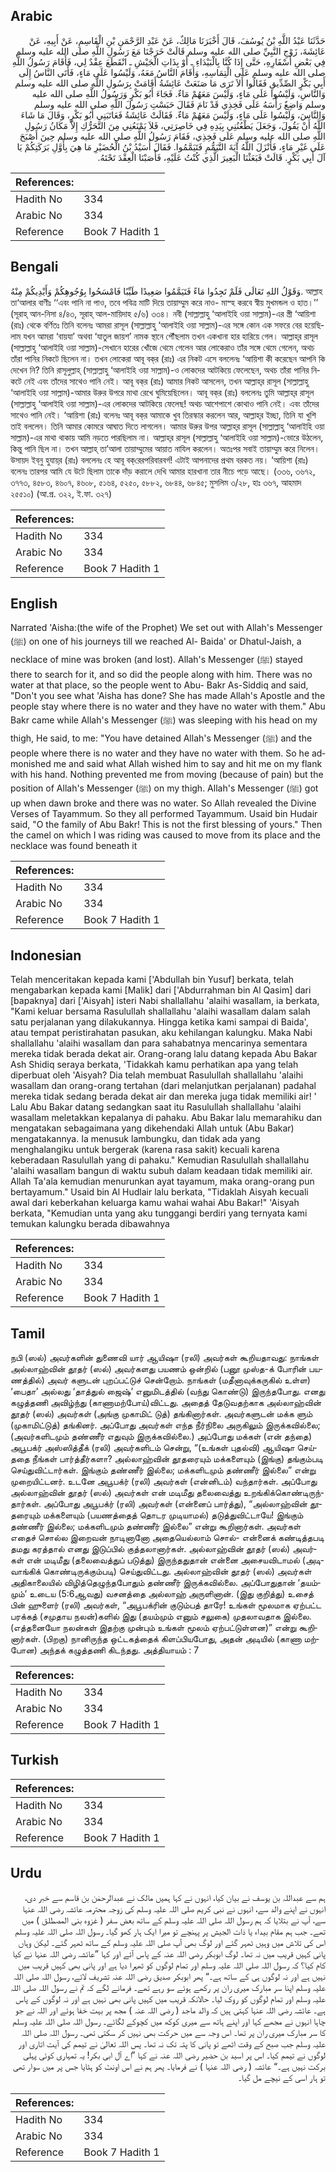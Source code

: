 ## Arabic


<div dir="rtl" lang="ar" style={{fontSize:'larger',backgroundColor:'#f8f9fa',padding:20}}>
حَدَّثَنَا عَبْدُ اللَّهِ بْنُ يُوسُفَ، قَالَ أَخْبَرَنَا مَالِكٌ، عَنْ عَبْدِ الرَّحْمَنِ بْنِ الْقَاسِمِ، عَنْ أَبِيهِ، عَنْ عَائِشَةَ، زَوْجِ النَّبِيِّ صلى الله عليه وسلم قَالَتْ خَرَجْنَا مَعَ رَسُولِ اللَّهِ صلى الله عليه وسلم فِي بَعْضِ أَسْفَارِهِ، حَتَّى إِذَا كُنَّا بِالْبَيْدَاءِ ـ أَوْ بِذَاتِ الْجَيْشِ ـ انْقَطَعَ عِقْدٌ لِي، فَأَقَامَ رَسُولُ اللَّهِ صلى الله عليه وسلم عَلَى الْتِمَاسِهِ، وَأَقَامَ النَّاسُ مَعَهُ، وَلَيْسُوا عَلَى مَاءٍ، فَأَتَى النَّاسُ إِلَى أَبِي بَكْرٍ الصِّدِّيقِ فَقَالُوا أَلاَ تَرَى مَا صَنَعَتْ عَائِشَةُ أَقَامَتْ بِرَسُولِ اللَّهِ صلى الله عليه وسلم وَالنَّاسِ، وَلَيْسُوا عَلَى مَاءٍ، وَلَيْسَ مَعَهُمْ مَاءٌ‏.‏ فَجَاءَ أَبُو بَكْرٍ وَرَسُولُ اللَّهِ صلى الله عليه وسلم وَاضِعٌ رَأْسَهُ عَلَى فَخِذِي قَدْ نَامَ فَقَالَ حَبَسْتِ رَسُولَ اللَّهِ صلى الله عليه وسلم وَالنَّاسَ، وَلَيْسُوا عَلَى مَاءٍ، وَلَيْسَ مَعَهُمْ مَاءٌ‏.‏ فَقَالَتْ عَائِشَةُ فَعَاتَبَنِي أَبُو بَكْرٍ، وَقَالَ مَا شَاءَ اللَّهُ أَنْ يَقُولَ، وَجَعَلَ يَطْعُنُنِي بِيَدِهِ فِي خَاصِرَتِي، فَلاَ يَمْنَعُنِي مِنَ التَّحَرُّكِ إِلاَّ مَكَانُ رَسُولِ اللَّهِ صلى الله عليه وسلم عَلَى فَخِذِي، فَقَامَ رَسُولُ اللَّهِ صلى الله عليه وسلم حِينَ أَصْبَحَ عَلَى غَيْرِ مَاءٍ، فَأَنْزَلَ اللَّهُ آيَةَ التَّيَمُّمِ فَتَيَمَّمُوا‏.‏ فَقَالَ أُسَيْدُ بْنُ الْحُضَيْرِ مَا هِيَ بِأَوَّلِ بَرَكَتِكُمْ يَا آلَ أَبِي بَكْرٍ‏.‏ قَالَتْ فَبَعَثْنَا الْبَعِيرَ الَّذِي كُنْتُ عَلَيْهِ، فَأَصَبْنَا الْعِقْدَ تَحْتَهُ‏.‏
</div>
<div style={{backgroundColor:'#f8f9fa',padding:20, marginBottom: 10}}><table> <thead> <tr> <th>References:</th> <th></th> </tr> </thead> <tbody><tr><td>Hadith No</td><td>334</td></tr><tr><td>Arabic No</td><td>334</td></tr><tr><td>Reference</td><td>Book 7 Hadith 1</td></tr></tbody></table></div>

## Bengali


<div dir="ltr" lang="bn" style={{fontSize:'larger',backgroundColor:'#f8f9fa',padding:20}}>
وَقَوْلُ اللهِ تَعَالَى فَلَمْ تَجِدُوا مَاءً فَتَيَمَّمُوا صَعِيدًا طَيِّبًا فَامْسَحُوا بِوُجُوهِكُمْ وَأَيْدِيكُمْ مِنْهُ. আল্লাহ তা‘আলার বাণীঃ ‘‘এবং পানি না পাও, তবে পবিত্র মাটি দিয়ে তায়াম্মুম করে নাও- মাস্হ করবে স্বীয় মুখমন্ডল ও হাত।’’ (সূরাহ্ আন-নিসা ৪/৪৩, সূরাহ্ আল-মায়িদাহ ৫/৬) ৩৩৪। নবী (সাল্লাল্লাহু ‘আলাইহি ওয়া সাল্লাম)-এর স্ত্রী ‘আয়িশা (রাঃ) থেকে বর্ণিতঃ তিনি বলেনঃ আমরা রাসূল (সাল্লাল্লাহু ‘আলাইহি ওয়া সাল্লাম)-এর সঙ্গে কোন এক সফরে বের হয়েছিলাম যখন আমরা ‘বায়যা’ অথবা ‘যাতুল জায়শ’ নামক স্থানে পৌঁছলাম তখন একখানা হার হারিয়ে গেল। আল্লাহ্‌র রাসূল (সাল্লাল্লাহু ‘আলাইহি ওয়া সাল্লাম)-সেখানে হারের খোঁজে থেমে গেলেন আর লোকেরাও তাঁর সঙ্গে থেমে গেলেন, অথচ তাঁরা পানির নিকটে ছিলেন না। তখন লোকেরা আবূ বক্‌র (রাঃ) এর নিকট এসে বললেনঃ ‘আয়িশা কী করেছেন আপনি কি দেখেন নি? তিনি রাসূলুল্লাহ্‌ (সাল্লাল্লাহু ‘আলাইহি ওয়া সাল্লাম)-ও লোকদের আটকিয়ে ফেলেছেন, অথচ তাঁরা পানির নিকটে নেই এবং তাঁদের সাথেও পানি নেই। আবূ বক্‌র (রাঃ) আমার নিকট আসলেন, তখন আল্লাহ্‌র রাসূল (সাল্লাল্লাহু ‘আলাইহি ওয়া সাল্লাম)-আমার উরুর উপরে মাথা রেখে ঘুমিয়েছিলেন। আবূ বক্‌র (রাঃ) বললেনঃ তুমি আল্লাহ্‌র রাসূল (সাল্লাল্লাহু ‘আলাইহি ওয়া সাল্লাম)-এর লোকদের আটকিয়ে ফেলেছ! অথচ আশেপাশে কোথাও পানি নেই। এবং তাঁদের সাথেও পানি নেই। ‘আয়িশা (রাঃ) বলেনঃ আবূ বক্‌র আমাকে খুব তিরস্কার করলেন আর, আল্লাহ্‌র ইচ্ছা, তিনি যা খুশি তাই বললেন। তিনি আমার কোমরে আঘাত দিতে লাগলেন। আমার উরুর উপর আল্লাহ্‌র রাসূল (সাল্লাল্লাহু ‘আলাইহি ওয়া সাল্লাম)-এর মাথা থাকায় আমি নড়তে পারছিলাম না। আল্লাহ্‌র রাসূল (সাল্লাল্লাহু ‘আলাইহি ওয়া সাল্লাম)-ভোরে উঠলেন, কিন্তু পানি ছিল না। তখন আল্লাহ্‌ তা’আলা তায়াম্মুমের আয়াত নাযিল করলেন। অতঃপর সবাই তায়াম্মুম করে নিলেন। উসায়দ ইব্‌নু হুযায়্‌র (রাঃ) বললেনঃ হে আবূ বক্‌রেরপরিবারবর্গ! এটাই আপনাদের প্রথম বরকত নয়। ‘আয়িশা (রাঃ) বলেনঃ তারপর আমি যে উটে ছিলাম তাকে দাঁড় করালে দেখি আমার হারখানা তার নীচে পড়ে আছে। (৩৩৬, ৩৬৭২, ৩৭৭৩, ৪৫৮৩, ৪৬০৭, ৪৬০৮, ৫১৬৪, ৫২৫০, ৫৮৮২, ৬৮৪৪, ৬৮৪৫; মুসলিম ৩/২৮, হাঃ ৩৬৭, আহমাদ ২৫৫১০) (আ.প্র. ৩২২, ই.ফা. ৩২৭)
</div>
<div style={{backgroundColor:'#f8f9fa',padding:20, marginBottom: 10}}><table> <thead> <tr> <th>References:</th> <th></th> </tr> </thead> <tbody><tr><td>Hadith No</td><td>334</td></tr><tr><td>Arabic No</td><td>334</td></tr><tr><td>Reference</td><td>Book 7 Hadith 1</td></tr></tbody></table></div>

## English


<div dir="ltr" lang="en" style={{fontSize:'larger',backgroundColor:'#f8f9fa',padding:20}}>
Narrated 'Aisha:(the wife of the Prophet) We set out with Allah's Messenger (ﷺ) on one of his journeys till we reached Al- Baida' or Dhatul-Jaish, a necklace of mine was broken (and lost). Allah's Messenger (ﷺ) stayed there to search for it, and so did the people along with him. There was no water at that place, so the people went to Abu- Bakr As-Siddiq and said, "Don't you see what 'Aisha has done? She has made Allah's Apostle and the people stay where there is no water and they have no water with them." Abu Bakr came while Allah's Messenger (ﷺ) was sleeping with his head on my thigh, He said, to me: "You have detained Allah's Messenger (ﷺ) and the people where there is no water and they have no water with them. So he admonished me and said what Allah wished him to say and hit me on my flank with his hand. Nothing prevented me from moving (because of pain) but the position of Allah's Messenger (ﷺ) on my thigh. Allah's Messenger (ﷺ) got up when dawn broke and there was no water. So Allah revealed the Divine Verses of Tayammum. So they all performed Tayammum. Usaid bin Hudair said, "O the family of Abu Bakr! This is not the first blessing of yours." Then the camel on which I was riding was caused to move from its place and the necklace was found beneath it
</div>
<div style={{backgroundColor:'#f8f9fa',padding:20, marginBottom: 10}}><table> <thead> <tr> <th>References:</th> <th></th> </tr> </thead> <tbody><tr><td>Hadith No</td><td>334</td></tr><tr><td>Arabic No</td><td>334</td></tr><tr><td>Reference</td><td>Book 7 Hadith 1</td></tr></tbody></table></div>

## Indonesian


<div dir="ltr" lang="id" style={{fontSize:'larger',backgroundColor:'#f8f9fa',padding:20}}>
Telah menceritakan kepada kami ['Abdullah bin Yusuf] berkata, telah mengabarkan kepada kami [Malik] dari ['Abdurrahman bin Al Qasim] dari [bapaknya] dari ['Aisyah] isteri Nabi shallallahu 'alaihi wasallam, ia berkata, "Kami keluar bersama Rasulullah shallallahu 'alaihi wasallam dalam salah satu perjalanan yang dilakukannya. Hingga ketika kami sampai di Baida', atau tempat peristirahatan pasukan, aku kehilangan kalungku. Maka Nabi shallallahu 'alaihi wasallam dan para sahabatnya mencarinya sementara mereka tidak berada dekat air. Orang-orang lalu datang kepada Abu Bakar Ash Shidiq seraya berkata, 'Tidakkah kamu perhatikan apa yang telah diperbuat oleh 'Aisyah? Dia telah membuat Rasulullah shallallahu 'alaihi wasallam dan orang-orang tertahan (dari melanjutkan perjalanan) padahal mereka tidak sedang berada dekat air dan mereka juga tidak memiliki air! ' Lalu Abu Bakar datang sedangkan saat itu Rasulullah shallallahu 'alaihi wasallam meletakkan kepalanya di pahaku. Abu Bakar lalu memarahiku dan mengatakan sebagaimana yang dikehendaki Allah untuk (Abu Bakar) mengatakannya. Ia menusuk lambungku, dan tidak ada yang menghalangiku untuk bergerak (karena rasa sakit) kecuali karena keberadaan Rasulullah yang di pahaku." Kemudian Rasulullah shallallahu 'alaihi wasallam bangun di waktu subuh dalam keadaan tidak memiliki air. Allah Ta'ala kemudian menurunkan ayat tayamum, maka orang-orang pun bertayamum." Usaid bin Al Hudlair lalu berkata, "Tidaklah Aisyah kecuali awal dari keberkahan keluarga kamu wahai wahai Abu Bakar!" 'Aisyah berkata, "Kemudian unta yang aku tunggangi berdiri yang ternyata kami temukan kalungku berada dibawahnya
</div>
<div style={{backgroundColor:'#f8f9fa',padding:20, marginBottom: 10}}><table> <thead> <tr> <th>References:</th> <th></th> </tr> </thead> <tbody><tr><td>Hadith No</td><td>334</td></tr><tr><td>Arabic No</td><td>334</td></tr><tr><td>Reference</td><td>Book 7 Hadith 1</td></tr></tbody></table></div>

## Tamil


<div dir="ltr" lang="ta" style={{fontSize:'larger',backgroundColor:'#f8f9fa',padding:20}}>
நபி (ஸல்) அவர்களின் துணைவி யார் ஆயிஷா (ரலி) அவர்கள் கூறியதாவது: நாங்கள் அல்லாஹ்வின் தூதர் (ஸல்) அவர்களது பயணம் ஒன்றில் (பனூ முஸ்த-க் போரின் பயணத்தில்) அவர் களுடன் புறப்பட்டுச் சென்றோம். நாங்கள் (மதீனாவுக்கருகில் உள்ள) ‘பைதா’ அல்லது ‘தாத்துல் ஜைஷ்’ எனுமிடத்தில் (வந்து கொண்டு) இருந்தபோது. எனது கழுத்தணி அவிழ்ந்து (காணாமற்போய்)விட்டது. அதைத் தேடுவதற்காக அல்லாஹ்வின் தூதர் (ஸல்) அவர்கள் (அங்கு முகாமிட் டுத்) தங்கினார்கள். அவர்களுடன் மக்க ளும் (முகாமிட்டுத்) தங்கினர். அப்போது அவர்கள் எந்த நீர்நிலை அருகிலும் இருக்கவில்லை; (அவர்களிடமும் தண்ணீர் எதுவும் இருக்கவில்லை.) அப்போது மக்கள் (என் தந்தை) அபூபக்ர் அஸ்ஸித்தீக் (ரலி) அவர்களிடம் சென்று, “(உங்கள் புதல்வி) ஆயிஷா செய்ததை நீங்கள் பார்த்தீர்களா? அல்லாஹ்வின் தூதரையும் மக்களையும் (இங்கு) தங்கும்படி செய்துவிட்டார்கள். இங்கும் தண்ணீர் இல்லை; மக்களிடமும் தண்ணீர் இல்லை” என்று முறையிட்டனர். உடனே அபூபக்ர் (ரலி) அவர்கள் (என்னிடம்) வந்தார்கள். அப்போது அல்லாஹ்வின் தூதர் (ஸல்) அவர்கள் என் மடிமீது தலைவைத்து உறங்கிக்கொண்டிருந்தார்கள். அப்போது அபூபக்ர் (ரலி) அவர்கள் (என்னைப் பார்த்து), “அல்லாஹ்வின் தூதரையும் மக்களையும் (பயணத்தைத் தொடர முடியாமல்) தடுத்துவிட்டாயே! இங்கும் தண்ணீர் இல்லை; மக்களிடமும் தண்ணீர் இல்லை” என்று கூறினார்கள். அவர்கள் எதைச் சொல்ல இறைவன் நாடினானோ அதையெல்லாம் சொல்- என்னைக் கண்டித்தபடி தமது கரத்தால் எனது இடுப்பில் குத்தலானார்கள். அல்லாஹ்வின் தூதர் (ஸல்) அவர்கள் என் மடிமீது (தலைவைத்துப் படுத்து) இருந்ததுதான் என்னை அசையவிடாமல் (அடிவாங்கிக் கொண்டிருக்கும்படி) செய்துவிட்டது. அல்லாஹ்வின் தூதர் (ஸல்) அவர்கள் அதிகாலையில் விழித்தெழுந்தபோதும் தண்ணீர் இருக்கவில்லை. அப்போதுதான் ‘தயம்மும்’ உடைய (5:6ஆவது) வசனத்தை அல்லாஹ் அருளினான். (இது குறித்து) உசைத் பின் ஹுளைர் (ரலி) அவர்கள், “அபூபக்ரின் குடும்பத் தாரே! உங்கள் மூலமாக ஏற்பட்ட பரக்கத் (சமுதாய நலன்)களில் இது (தயம்மும் எனும் சலுகை) முதலாவதாக இல்லை. (எத்தனையோ நலன்கள் இதற்கு முன்பும் உங்கள் மூலம் ஏற்பட்டுள்ளன)” என்று கூறினார்கள். (பிறகு) நானிருந்த ஒட்டகத்தைக் கிளப்பியபோது, அதன் அடியில் (காணா மற்போன) அந்தக் கழுத்தணி கிடந்தது. அத்தியாயம் : 7
</div>
<div style={{backgroundColor:'#f8f9fa',padding:20, marginBottom: 10}}><table> <thead> <tr> <th>References:</th> <th></th> </tr> </thead> <tbody><tr><td>Hadith No</td><td>334</td></tr><tr><td>Arabic No</td><td>334</td></tr><tr><td>Reference</td><td>Book 7 Hadith 1</td></tr></tbody></table></div>

## Turkish


<div dir="ltr" lang="tr" style={{fontSize:'larger',backgroundColor:'#f8f9fa',padding:20}}>

</div>
<div style={{backgroundColor:'#f8f9fa',padding:20, marginBottom: 10}}><table> <thead> <tr> <th>References:</th> <th></th> </tr> </thead> <tbody><tr><td>Hadith No</td><td>334</td></tr><tr><td>Arabic No</td><td>334</td></tr><tr><td>Reference</td><td>Book 7 Hadith 1</td></tr></tbody></table></div>

## Urdu


<div dir="rtl" lang="ur" style={{fontSize:'larger',backgroundColor:'#f8f9fa',padding:20}}>
ہم سے عبداللہ بن یوسف نے بیان کیا، انہوں نے کہا ہمیں مالک نے عبدالرحمٰن بن قاسم سے خبر دی، انہوں نے اپنے والد سے، انہوں نے نبی کریم صلی اللہ علیہ وسلم کی زوجہ محترمہ عائشہ رضی اللہ عنہا سے، آپ نے بتلایا کہ ہم رسول اللہ صلی اللہ علیہ وسلم کے ساتھ بعض سفر ( غزوہ بنی المصطلق ) میں تھے۔ جب ہم مقام بیداء یا ذات الجیش پر پہنچے تو میرا ایک ہار کھو گیا۔ رسول اللہ صلی اللہ علیہ وسلم اس کی تلاش میں وہیں ٹھہر گئے اور لوگ بھی آپ صلی اللہ علیہ وسلم کے ساتھ ٹھہر گئے۔ لیکن وہاں پانی کہیں قریب میں نہ تھا۔ لوگ ابوبکر رضی اللہ عنہ کے پاس آئے اور کہا ”عائشہ رضی اللہ عنہا نے کیا کام کیا؟ کہ رسول اللہ صلی اللہ علیہ وسلم اور تمام لوگوں کو ٹھہرا دیا ہے اور پانی بھی کہیں قریب میں نہیں ہے اور نہ لوگوں ہی کے ساتھ ہے۔“ پھر ابوبکر صدیق رضی اللہ عنہ تشریف لائے، رسول اللہ صلی اللہ علیہ وسلم اپنا سر مبارک میری ران پر رکھے ہوئے سو رہے تھے۔ فرمانے لگے کہ تم نے رسول اللہ صلی اللہ علیہ وسلم اور تمام لوگوں کو روک لیا۔ حالانکہ قریب میں کہیں پانی بھی نہیں ہے اور نہ لوگوں کے پاس ہے۔ عائشہ رضی اللہ عنہا کہتی ہیں کہ والد ماجد ( رضی اللہ عنہ ) مجھ پر بہت خفا ہوئے اور اللہ نے جو چاہا انہوں نے مجھے کہا اور اپنے ہاتھ سے میری کوکھ میں کچوکے لگائے۔ رسول اللہ صلی اللہ علیہ وسلم کا سر مبارک میری ران پر تھا۔ اس وجہ سے میں حرکت بھی نہیں کر سکتی تھی۔ رسول اللہ صلی اللہ علیہ وسلم جب صبح کے وقت اٹھے تو پانی کا پتہ تک نہ تھا۔ پس اللہ تعالیٰ نے تیمم کی آیت اتاری اور لوگوں نے تیمم کیا۔ اس پر اسید بن حضیر رضی اللہ عنہ نے کہا ”اے آل ابی بکر! یہ تمہاری کوئی پہلی برکت نہیں ہے۔“ عائشہ ( رضی اللہ عنہا ) نے فرمایا۔ پھر ہم نے اس اونٹ کو ہٹایا جس پر میں سوار تھی تو ہار اسی کے نیچے مل گیا۔
</div>
<div style={{backgroundColor:'#f8f9fa',padding:20, marginBottom: 10}}><table> <thead> <tr> <th>References:</th> <th></th> </tr> </thead> <tbody><tr><td>Hadith No</td><td>334</td></tr><tr><td>Arabic No</td><td>334</td></tr><tr><td>Reference</td><td>Book 7 Hadith 1</td></tr></tbody></table></div>